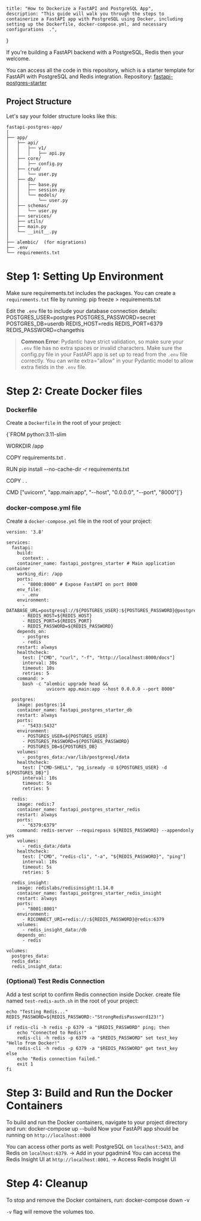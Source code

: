     title: "How to Dockerize a FastAPI and PostgreSQL App",
    description: "This guide will walk you through the steps to containerize a FastAPI app with PostgreSQL using Docker, including setting up the Dockerfile, docker-compose.yml, and necessary configurations  .",
}

If you're building a FastAPI backend with a PostgreSQL, Redis then your welcome.

You can access all the code in this repository, which is a starter template for FastAPI with PostgreSQL and Redis integration.
Repository: [fastapi-postgres-starter](https://github.com/anktw/fastapi-postgres-starter)

## Project Structure
Let's say your folder structure looks like this:
```
fastapi-postgres-app/
│
├── app/
│   ├── api/
│   │   ├── v1/
│   │   │   ├── api.py
│   ├── core/
│   │   ├── config.py
│   ├── crud/
│   │   └── user.py
│   ├── db/
│   │   ├── base.py
│   │   ├── session.py
│   │   └── models/
│   │       └── user.py
│   ├── schemas/
│   │   └── user.py
│   ├── services/
│   ├── utils/                      
│   ├── main.py                       
│   └── __init__.py
│
├── alembic/  (for migrations)
├── .env
└── requirements.txt
```

# Step 1: Setting Up Environment

Make sure requirements.txt includes the packages. You can create a `requirements.txt` file by running:
<Terminal folder="/">
pip freeze > requirements.txt
</Terminal>

Edit the `.env` file to include your database connection details:
<Terminal folder="/.env">
POSTGRES_USER=postgres
POSTGRES_PASSWORD=secret
POSTGRES_DB=userdb
REDIS_HOST=redis
REDIS_PORT=6379
REDIS_PASSWORD=changethis
</Terminal>

> **Common Error**: Pydantic have strict validation, so make sure your `.env` file has no extra spaces or invalid characters.
> Make sure the config.py file in your FastAPI app is set up to read from the `.env` file correctly. You can write extra="allow" in your Pydantic model to allow extra fields in the `.env` file.

# Step 2: Create Docker files

### Dockerfile
Create a `Dockerfile` in the root of your project:

<Terminal folder="/dockerfile">
{`FROM python:3.11-slim

WORKDIR /app

COPY requirements.txt .

RUN pip install --no-cache-dir -r requirements.txt

COPY . .

CMD ["uvicorn", "app.main:app", "--host", "0.0.0.0", "--port", "8000"]`}
</Terminal>

### docker-compose.yml file
Create a `docker-compose.yml` file in the root of your project:
<Terminal folder="/docker-compose.yml">
```
version: '3.8'

services:
  fastapi:
    build:
      context: .
    container_name: fastapi_postgres_starter # Main application container
    working_dir: /app
    ports:
      - "8000:8000" # Expose FastAPI on port 8000
    env_file:
      - .env
    environment:
      - DATABASE_URL=postgresql://${POSTGRES_USER}:${POSTGRES_PASSWORD}@postgres:5432/${POSTGRES_DB}
      - REDIS_HOST=${REDIS_HOST}
      - REDIS_PORT=${REDIS_PORT}
      - REDIS_PASSWORD=${REDIS_PASSWORD}
    depends_on:
      - postgres
      - redis
    restart: always
    healthcheck:
      test: ["CMD", "curl", "-f", "http://localhost:8000/docs"]
      interval: 30s
      timeout: 10s
      retries: 5
    command: >
      bash -c "alembic upgrade head &&
               uvicorn app.main:app --host 0.0.0.0 --port 8000"

  postgres:
    image: postgres:14
    container_name: fastapi_postgres_starter_db
    restart: always
    ports:
      - "5433:5432"
    environment:
      - POSTGRES_USER=${POSTGRES_USER}
      - POSTGRES_PASSWORD=${POSTGRES_PASSWORD}
      - POSTGRES_DB=${POSTGRES_DB}
    volumes:
      - postgres_data:/var/lib/postgresql/data
    healthcheck:
      test: ["CMD-SHELL", "pg_isready -U ${POSTGRES_USER} -d ${POSTGRES_DB}"]
      interval: 10s
      timeout: 5s
      retries: 5

  redis:
    image: redis:7
    container_name: fastapi_postgres_starter_redis
    restart: always
    ports:
      - "6379:6379"
    command: redis-server --requirepass ${REDIS_PASSWORD} --appendonly yes
    volumes:
      - redis_data:/data
    healthcheck:
      test: ["CMD", "redis-cli", "-a", "${REDIS_PASSWORD}", "ping"]
      interval: 10s
      timeout: 5s
      retries: 5

  redis_insight:
    image: redislabs/redisinsight:1.14.0
    container_name: fastapi_postgres_starter_redis_insight
    restart: always
    ports:
      - "8001:8001"
    environment:
      - RICONNECT_URI=redis://:${REDIS_PASSWORD}@redis:6379
    volumes:
      - redis_insight_data:/db
    depends_on:
      - redis

volumes:
  postgres_data:
  redis_data:
  redis_insight_data:

```
</Terminal>

### (Optional)  Test Redis Connection

Add a test script to confirm Redis connection inside Docker.
create file named `test-redis-auth.sh` in the root of your project:
<Terminal folder="/test-redis-auth.sh">
```
echo "Testing Redis..."
REDIS_PASSWORD=${REDIS_PASSWORD:-"StrongRedisPassword123!"}

if redis-cli -h redis -p 6379 -a "$REDIS_PASSWORD" ping; then
    echo "Connected to Redis!"
    redis-cli -h redis -p 6379 -a "$REDIS_PASSWORD" set test_key "Hello from Docker!"
    redis-cli -h redis -p 6379 -a "$REDIS_PASSWORD" get test_key
else
    echo "Redis connection failed."
    exit 1
fi
```
</Terminal>

# Step 3: Build and Run the Docker Containers
To build and run the Docker containers, navigate to your project directory and run:
<Terminal folder="/">
docker-compose up --build
</Terminal>
Now your FastAPI app should be running on `http://localhost:8000`

You can access other ports as well:
PostgreSQL on `localhost:5433`, and Redis on `localhost:6379`. -> Add in your pgadmin4
You can access the Redis Insight UI at `http://localhost:8001`. -> Access Redis Insight UI

# Step 4: Cleanup
To stop and remove the Docker containers, run:
<Terminal folder="/">
docker-compose down -v
</Terminal>

`-v` flag will remove the volumes too.

<Callout emoji="😎" text="Congratulations! You have dockerized your FastAPI and PostgreSQL/REDIS app!" />